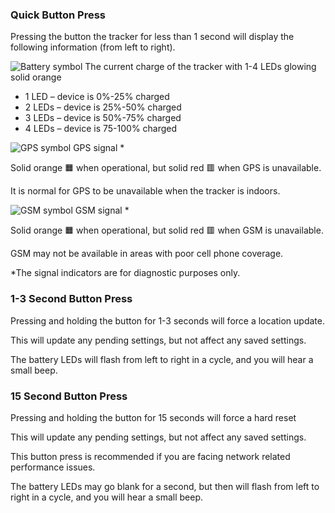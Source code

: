 
### Quick Button Press

Pressing the button the tracker for less than 1 second will display the following information (from left to right).

<p className="nx-mt-6 nx-leading-7" style={{ display: 'flex', alignItems: 'center' }}>
  <Image src={`/images/devices/general/status-battery.png`} alt="Battery symbol" width={20} height={20} />
  <span style={{paddingLeft: '10px'}}>The current charge of the tracker with 1-4 LEDs glowing solid orange</span>
</p>

  - 1 LED – device is 0%-25% charged
  - 2 LEDs – device is 25%-50% charged
  - 3 LEDs – device is 50%-75% charged
  - 4 LEDs – device is 75-100% charged

<p className="nx-mt-6 nx-leading-7" style={{ display: 'flex', alignItems: 'center' }}>
  <Image src={`/images/devices/general/status-gps.png`} alt="GPS symbol" width={20} height={20} />
  <span style={{paddingLeft: '10px'}}>GPS signal *</span>
</p>

Solid orange 🟧 when operational, but solid red 🟥 when GPS is unavailable.

It is normal for GPS to be unavailable when the tracker is indoors.

<p className="nx-mt-6 nx-leading-7" style={{ display: 'flex', alignItems: 'center' }}>
  <Image src={`/images/devices/general/status-gsm.png`} alt="GSM symbol" width={20} height={20} />
  <span style={{paddingLeft: '10px'}}>GSM signal *</span>
</p>

Solid orange 🟧 when operational, but solid red 🟥 when GSM is unavailable.

GSM may not be available in areas with poor cell phone coverage.

*The signal indicators are for diagnostic purposes only.

### 1-3 Second Button Press

Pressing and holding the button for 1-3 seconds will force a location update.

This will update any pending settings, but not affect any saved settings.

The battery LEDs will flash from left to right in a cycle, and you will hear a small beep.

### 15 Second Button Press

Pressing and holding the button for 15 seconds will force a hard reset

This will update any pending settings, but not affect any saved settings.

This button press is recommended if you are facing network related performance issues.

The battery LEDs may go blank for a second, but then will flash from left to right in a cycle, and you will hear a small beep.
